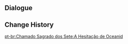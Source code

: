 {{Genius Invokation TCG Stage
|title        = The Oceanid's Concern
|type         = Friendly Fracas
|group        = Tavern Challenge
|character    = Finnick
|requirement  = 3
|introduction = "Meow." "Ah, the cat who wanders by the waters of Qingce Village told me the tale of the spirit of the waters..."<br>{{Color|bp|Special Rule: "Rhodeia of Loch" is immune to Frozen, Stun, and Petrification, gains Elemental Lifeform: Hydro when the battle begins, and starts with the Talent Card "Streaming Surge" equipped.}}
|objective_1  = Achieve victory
|reward_1     = Rhodeia of Loch*1
|objective_2  = Achieve victory within 5 Rounds
|reward_2     = Streaming Surge*1
|objective_3  = Win with less than 2 characters defeated
|reward_3     = Streaming Surge*1
|lineup       = Rhodeia of Loch#30
}}

==Dialogue==
{{Transclude|Genius Invokation TCG/Stage/Finnick|The Oceanid's Concern}}

==Change History==
{{Change History|3.3}}

[[pt-br:Chamado Sagrado dos Sete:A Hesitação de Oceanid]]